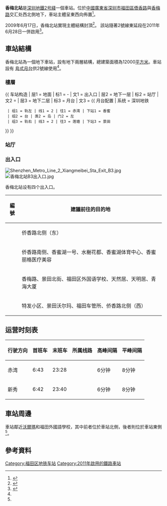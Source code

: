 {{noteTA
|G1=Transport
}}
{{Infobox station
|name = 香梅北 
|image = Xiangmei North station Platform 20130915.jpg
|caption = 
|eng_name = Xiangmei North
|livery=#95D0D0
|namecolour=black
|linecolour={{深圳地铁色彩|2}}
|borough = {{CHN}}[[廣東省|廣東省]][[深圳市|深圳市]][[福田區|福田區]]
|address = [[僑香路|僑香路]]與[[香梅路|香梅路]]交汇处西北側地下
|coordinates={{coord|22|33|14|N|114|2|1|E|display=it|type:railwaystation}} 
|line = {{深圳地鐵|2|sl}} 
|exits = 4 
|hours = 6:42－23:40 
|station_houes = 
|opened = {{深圳地鐵|2|s}}：2011年6月28日
|services = {{Adjacent stations|system=Shenzhen Metro |line1=2|left1=香蜜|right1=景田}}
|status = 使用中
|structure = 地下車站
|platformtype = [[島式月台|島式月台]]
|platform = 2
|route_map = {{Routemap|inline=yes|legend=no|map=
utSTRf!~MFADEg\utSTRg!~MFADEg~~{{RoutemapRoute|Licon=U|{{站|景田}}}}
utSTR+BSl\utSTR+BSr!~num2r
utSTR+BSl!~num1l\utSTR+BSr~~'''B2'''
utSTRf!~MFADEf\utSTRg!~MFADEf~~{{RoutemapRoute|Licon=D|{{站|香蜜}}}}
|bottom = 
}}}}
'''香梅北站'''是[[深圳地鐵|深圳地鐵]][[深圳地鐵2号綫|2号綫]]一個車站。位於[[中華人民共和國|中國]][[廣東省|廣東省]][[深圳市|深圳市]][[福田區|福田區]][[僑香路|僑香路]]與[[香梅路|香梅路]]交汇处西北側地下，車站主體呈東西向佈置<ref name="szmc-326">{{cite web|url=http://www.szmc.net/02constuction/pop.jsp?infoID=326|title=2号线(蛇口线)站点简介|archive-url=https://web.archive.org/web/20100206214946/http://www.szmc.net/02constuction/pop.jsp?infoID=326|archive-date=2010-02-06|date=2008-04-30|publisher=深圳市地鐵有限公司}}</ref>。

2009年6月17日，香梅北站實現主體結構封頂<ref>{{cite web|url=http://news.sznews.com/content/2009-06/18/content_3852520.htm|title=地铁2号线东延线工程 香梅北站主体结构封顶|archive-url=https://web.archive.org/web/20090621221858/http://news.sznews.com/content/2009-06/18/content_3852520.htm|archive-date=2009-06-21|date=2009-06-18|publisher=深圳新聞網}}</ref>。
該站隨著2號線東延段在2011年6月28日一併啟用<ref>{{cite web|url=http://www.szmc.net/02constuction/pop.jsp?infoID=324|title=2号线(蛇口线)工程进度计划|archive-url=https://web.archive.org/web/20080427213913/http://www.szmc.net/02constuction/pop.jsp?infoID=324|archive-date=2008-04-27|date=2008-04-30|publisher=深圳市地鐵有限公司}}</ref>。

==車站結構==
香梅北站為一個地下車站，設有地下兩層結構，總建築面積為12000[[平方米|平方米]]。車站設有<!--闊10米的-->[[島式月台|島式月台]]供2號線使用<ref name="szmc-326" />。
===樓層===
{{ 车站构造
| 层1 = 地面 | 标1 = -
| 文1 = 出入口
| 层2 = 地下一层 | 标2 = 站厅
| 文2 = {{spml|站厅|售票机}}
| 层3 = 地下二层 | 标3 = 月台
| 文3 = {{ 月台配置 | 系统 = 深圳地铁
  | 组1 = 轨左 | 线1 = 2 | 往1 = 赤湾 | 下站1 = 香蜜
  | 组2 = 台 | 类2 = 岛 | 门2 = 左
  | 组3 = 轨右 | 线3 = 2 | 往3 = 莲塘 | 下站3 = 景田
}}
}}

===站厅===
{{gallery
| File:Xiangmei North station Hall 20130915.JPG | 香梅北站地下一層站厅
}}

===出入口===
[[File:Shenzhen_Metro_Line_2_Xiangmeibei_Sta_Exit_B3.jpg|thumb]]
[[Image:香梅北站B3出入口.jpg|thumb]]

香梅北站设有四个出入口。
{| class="wikitable"
! 編號 !! 建議前往的目的地
|-
| {{港鐵出口|B|1}}  || 
侨香路北侧（东）
|-
| {{港鐵出口|B|2}} || 
侨香路南侧、香蜜湖一号、水榭花都、香蜜湖体育中心、香蜜丽格医疗美容
|-
| {{港鐵出口|B|3}} || 
香梅路、景田北街、福田区外国语学校、天然居、天明居、青海大厦
|-
| {{港鐵出口|D}} ||
特发小区、景田沃尔玛、福田车管所、侨香路北侧（西）
|}

==运营时刻表==
{| class="wikitable"
|-
! 行驶方向 !! 首班车 !! 末班车 !! 所属线路 !! 高峰间隔 !! 平峰间隔
|-
|赤湾 || 6:43 || 23:28 || {{深圳地鐵|2|c}}|| 6分钟 || 8分钟
|-
|新秀 || 6:42 || 23:40 || {{深圳地鐵|2|c}} || 6分钟 || 8分钟
|}

==車站周邊==
車站鄰近[[沃爾瑪|沃爾瑪]]和福田外國語學校，其中前者位於車站北側，後者則位於車站東側<ref name="szmc-326" />。

==參考資料==
{{commons category|Xiangmei North station}}
{{Reflist}}
{{深圳地鐵2號線車站}}
{{深圳地鐵車站列表|SZM}}

[[Category:福田区地铁车站|Category:福田区地铁车站]]
[[Category:2011年啟用的鐵路車站|Category:2011年啟用的鐵路車站]]